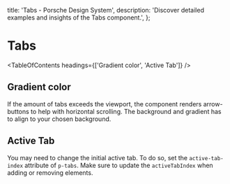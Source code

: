 
  title: 'Tabs - Porsche Design System',
  description: 'Discover detailed examples and insights of the Tabs component.',
};

# Tabs <ComponentStatus tagName="p-tabs"></ComponentStatus>

<TableOfContents headings={['Gradient color', 'Active Tab']} />

## Gradient color

If the amount of tabs exceeds the viewport, the component renders arrow-buttons to help with horizontal scrolling. The
background and gradient has to align to your chosen background.

<ComponentStory story={tabsStoryGradient} backgroundColor="surface" />

## Active Tab

You may need to change the initial active tab. To do so, set the `active-tab-index` attribute of `p-tabs`. Make sure to
update the `activeTabIndex` when adding or removing elements.

<ComponentStory story={tabsStoryActiveTabIndex} />
